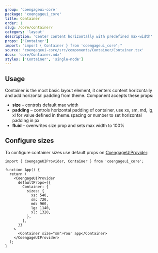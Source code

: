 ```yaml
---
group: 'coengageui-core'
package: 'coengageui_core'
title: Container
order: 1
slug: /core/container/
category: 'layout'
description: 'Center content horizontally with predefined max-width'
props: ['Container']
import: "import { Container } from 'coengageui_core';"
source: 'coengageui-core/src/components/Container/Container.tsx'
docs: 'core/Container.mdx'
styles: ['Container', 'single-node']
---
```



## Usage

Container is the most basic layout element, it centers content horizontally and add horizontal padding from theme.
Component accepts these props:

- **size** – controls default max width
- **padding** – controls horizontal padding of container, use xs, sm, md, lg, xl for value defined in theme.spacing or number to set horizontal padding in px
- **fluid** – overwrites size prop and sets max width to 100%

<Demo data={ContainerDemos.usage} />

## Configure sizes

To configure container sizes use default props on [CoengageUIProvider](/theming/coengageui-provider/):

```tsx
import { CoengageUIProvider, Container } from 'coengageui_core';

function App() {
  return (
    <CoengageUIProvider
      defaultProps={{
        Container: {
          sizes: {
            xs: 540,
            sm: 720,
            md: 960,
            lg: 1140,
            xl: 1320,
          },
        },
      }}
    >
      <Container size="sm">Your app</Container>
    </CoengageUIProvider>
  );
}
```

